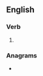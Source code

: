 ==English==

===Verb===
{{head|en|verb form}}

# {{present participle of|en|dwine|nocat=1}}

===Anagrams===
* {{anagrams|en|a=dgiinnw|winding}}